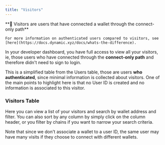 ```yaml
---
title: "Visitors"
---
```


<Note>
    **📘 Visitors are users that have connected a wallet through the connect-only path**

    For more information on authenticated users compared to visitors, see [here](https://docs.dynamic.xyz/docs/whats-the-difference).

</Note>

In your developer dashboard, you have full access to view all your visitors, ie, those users who have connected through the **connect-only path** and therefore didn't need to sign to login.

This is a simplified table from the Users table, those are users **who authenticated**, since minimal information is collected about visitors. One of the main points to highlight here is that no User ID is created and no information is associated to this visitor.

### Visitors Table

Here you can view a list of your visitors and search by wallet address and filter. You can also sort by any column by simply click on the column header, or you filter by chains if you want to narrow your search criteria.

Note that since we don't associate a wallet to a user ID, the same user may have many visits if they choose to connect with different wallets.
